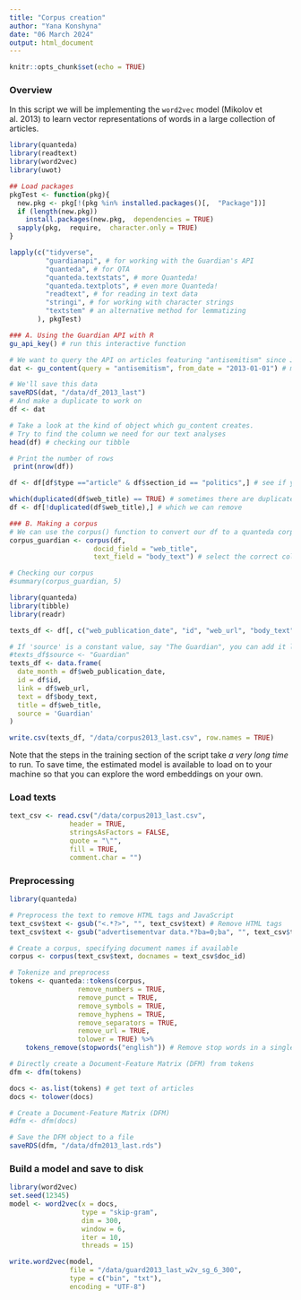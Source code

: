 ```yaml
---
title: "Corpus creation"
author: "Yana Konshyna"
date: "06 March 2024"
output: html_document
---
```


```r
knitr::opts_chunk$set(echo = TRUE)
```

### Overview

In this script we will be implementing the `word2vec` model (Mikolov et al. 2013) to learn vector representations of words in a large collection of articles.

```r
library(quanteda)
library(readtext)
library(word2vec)
library(uwot)
```

```r
## Load packages
pkgTest <- function(pkg){
  new.pkg <- pkg[!(pkg %in% installed.packages()[,  "Package"])]
  if (length(new.pkg)) 
    install.packages(new.pkg,  dependencies = TRUE)
  sapply(pkg,  require,  character.only = TRUE)
}

lapply(c("tidyverse",
         "guardianapi", # for working with the Guardian's API
         "quanteda", # for QTA
         "quanteda.textstats", # more Quanteda!
         "quanteda.textplots", # even more Quanteda!
         "readtext", # for reading in text data
         "stringi", # for working with character strings
         "textstem" # an alternative method for lemmatizing
       ), pkgTest)
```

```r
### A. Using the Guardian API with R
gu_api_key() # run this interactive function

# We want to query the API on articles featuring "antisemitism" since Jan 1 2013
dat <- gu_content(query = "antisemitism", from_date = "2013-01-01") # making a tibble

# We'll save this data
saveRDS(dat, "/data/df_2013_last")
# And make a duplicate to work on
df <- dat  
```
```r
# Take a look at the kind of object which gu_content creates. 
# Try to find the column we need for our text analyses
head(df) # checking our tibble

# Print the number of rows
 print(nrow(df))
```

```r
df <- df[df$type =="article" & df$section_id == "politics",] # see if you can subset the object to focus on the articles we want

which(duplicated(df$web_title) == TRUE) # sometimes there are duplicates...
df <- df[!duplicated(df$web_title),] # which we can remove

### B. Making a corpus
# We can use the corpus() function to convert our df to a quanteda corpus
corpus_guardian <- corpus(df, 
                     docid_field = "web_title", 
                     text_field = "body_text") # select the correct column here

# Checking our corpus
#summary(corpus_guardian, 5)
```
```r
library(quanteda)
library(tibble)
library(readr) 

texts_df <- df[, c("web_publication_date", "id", "web_url", "body_text", "web_title")]

# If 'source' is a constant value, say "The Guardian", you can add it like this:
#texts_df$source <- "Guardian"
texts_df <- data.frame(
  date_month = df$web_publication_date,
  id = df$id,
  link = df$web_url,
  text = df$body_text,
  title = df$web_title,
  source = 'Guardian' 
)

write.csv(texts_df, "/data/corpus2013_last.csv", row.names = TRUE)


```

Note that the steps in the training section of the script take *a very long time* to run.  To save time, the estimated model is available to load on to your machine so that you can explore the word embeddings on your own. 

### Load texts
```r

text_csv <- read.csv("/data/corpus2013_last.csv", 
               header = TRUE, 
               stringsAsFactors = FALSE,
               quote = "\"",
               fill = TRUE,
               comment.char = "")

```

### Preprocessing
```r
library(quanteda)

# Preprocess the text to remove HTML tags and JavaScript
text_csv$text <- gsub("<.*?>", "", text_csv$text) # Remove HTML tags
text_csv$text <- gsub("advertisementvar data.*?ba=0;ba", "", text_csv$text) # Remove JavaScript

# Create a corpus, specifying document names if available
corpus <- corpus(text_csv$text, docnames = text_csv$doc_id)

# Tokenize and preprocess
tokens <- quanteda::tokens(corpus,
                 remove_numbers = TRUE,
                 remove_punct = TRUE,
                 remove_symbols = TRUE,
                 remove_hyphens = TRUE,
                 remove_separators = TRUE,
                 remove_url = TRUE,
                 tolower = TRUE) %>%
    tokens_remove(stopwords("english")) # Remove stop words in a single chain

# Directly create a Document-Feature Matrix (DFM) from tokens
dfm <- dfm(tokens)

docs <- as.list(tokens) # get text of articles
docs <- tolower(docs)

# Create a Document-Feature Matrix (DFM)
#dfm <- dfm(docs)

# Save the DFM object to a file
saveRDS(dfm, "/data/dfm2013_last.rds")
```

### Build a model and save to disk
```r
library(word2vec)
set.seed(12345)
model <- word2vec(x = docs, 
                  type = "skip-gram",
                  dim = 300, 
                  window = 6, 
                  iter = 10, 
                  threads = 15)

write.word2vec(model, 
               file = "/data/guard2013_last_w2v_sg_6_300", 
               type = c("bin", "txt"), 
               encoding = "UTF-8")
```